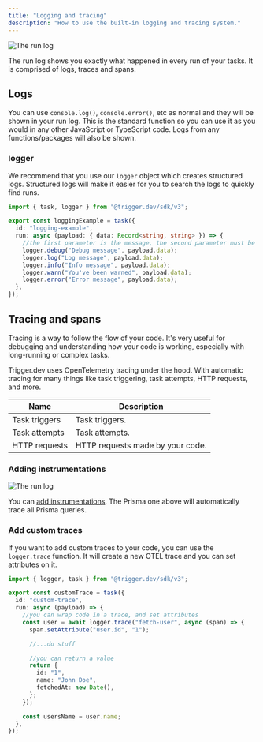 ```yaml
---
title: "Logging and tracing"
description: "How to use the built-in logging and tracing system."
---
```


![The run log](/images/run-log.png)

The run log shows you exactly what happened in every run of your tasks. It is comprised of logs, traces and spans.

## Logs

You can use `console.log()`, `console.error()`, etc as normal and they will be shown in your run log. This is the standard function so you can use it as you would in any other JavaScript or TypeScript code. Logs from any functions/packages will also be shown.

### logger

We recommend that you use our `logger` object which creates structured logs. Structured logs will make it easier for you to search the logs to quickly find runs.

```ts /trigger/logging.ts
import { task, logger } from "@trigger.dev/sdk/v3";

export const loggingExample = task({
  id: "logging-example",
  run: async (payload: { data: Record<string, string> }) => {
    //the first parameter is the message, the second parameter must be a key-value object (Record<string, unknown>)
    logger.debug("Debug message", payload.data);
    logger.log("Log message", payload.data);
    logger.info("Info message", payload.data);
    logger.warn("You've been warned", payload.data);
    logger.error("Error message", payload.data);
  },
});
```

## Tracing and spans

Tracing is a way to follow the flow of your code. It's very useful for debugging and understanding how your code is working, especially with long-running or complex tasks.

Trigger.dev uses OpenTelemetry tracing under the hood. With automatic tracing for many things like task triggering, task attempts, HTTP requests, and more.

| Name          | Description                      |
| ------------- | -------------------------------- |
| Task triggers | Task triggers.                   |
| Task attempts | Task attempts.                   |
| HTTP requests | HTTP requests made by your code. |

### Adding instrumentations

![The run log](/images/auto-instrumentation.png)

You can [add instrumentations](/trigger-config#instrumentations). The Prisma one above will automatically trace all Prisma queries.

### Add custom traces

If you want to add custom traces to your code, you can use the `logger.trace` function. It will create a new OTEL trace and you can set attributes on it.

```ts
import { logger, task } from "@trigger.dev/sdk/v3";

export const customTrace = task({
  id: "custom-trace",
  run: async (payload) => {
    //you can wrap code in a trace, and set attributes
    const user = await logger.trace("fetch-user", async (span) => {
      span.setAttribute("user.id", "1");

      //...do stuff

      //you can return a value
      return {
        id: "1",
        name: "John Doe",
        fetchedAt: new Date(),
      };
    });

    const usersName = user.name;
  },
});
```
